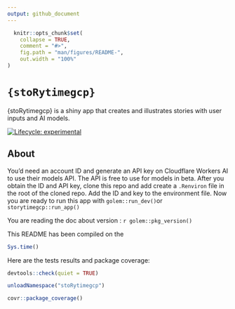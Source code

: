 ```yaml
---
output: github_document
---
```


<!-- README.md is generated from README.Rmd. Please edit that file -->

```r
  knitr::opts_chunk$set(
    collapse = TRUE,
    comment = "#>",
    fig.path = "man/figures/README-",
    out.width = "100%"
)
```

# `{stoRytimegcp}`

{stoRytimegcp} is a shiny app that creates and illustrates stories with user inputs and AI models. 

<!-- badges: start -->
[![Lifecycle: experimental](https://img.shields.io/badge/lifecycle-experimental-orange.svg)](https://lifecycle.r-lib.org/articles/stages.html#experimental)
<!-- badges: end -->

## About

You'd need an account ID and generate an API key on Cloudflare Workers AI to use their models API. The API is free to use for models in beta. After you obtain the ID and API key, clone this repo and add create a `.Renviron` file in the root of the cloned repo. Add the ID and key to the environment file. Now you are ready to run this app with `golem::run_dev()`or `storytimegcp::run_app()`

You are reading the doc about version : `r golem::pkg_version()`

This README has been compiled on the

```r
Sys.time()
```

Here are the tests results and package coverage:

```r
devtools::check(quiet = TRUE)
```

```r
unloadNamespace("stoRytimegcp")
```

```r
covr::package_coverage()
```
